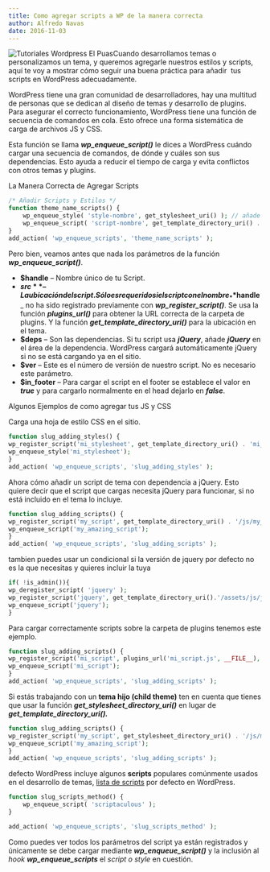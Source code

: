 ```yaml
---
title: Como agregar scripts a WP de la manera correcta
author: Alfredo Navas
date: 2016-11-03
---
```


![Tutoriales Wordpress El Puas](https://www.elpuas.com/wp-content/uploads/2016/11/tutoriales-icon-1-300x300.png)Cuando desarrollamos temas o personalizamos un tema, y queremos agregarle nuestros estilos y scripts, aquí te voy a mostrar cómo seguir una buena práctica para añadir  tus scripts en WordPress adecuadamente.

WordPress tiene una gran comunidad de desarrolladores, hay una multitud de personas que se dedican al diseño de temas y desarrollo de plugins. Para asegurar el correcto funcionamiento, WordPress tiene una función de secuencia de comandos en cola. Esto ofrece una forma sistemática de carga de archivos JS y CSS.

Esta función se llama **_wp\_enqueue\_script()_** le dices a WordPress cuándo cargar una secuencia de comandos, de dónde y cuáles son sus dependencias. Esto ayuda a reducir el tiempo de carga y evita conflictos con otros temas y plugins.

La Manera Correcta de Agregar Scripts

```php
/* Añadir Scripts y Estilos */
function theme_name_scripts() {
	wp_enqueue_style( 'style-nombre', get_stylesheet_uri() ); // añade style.css
	wp_enqueue_script( 'script-nombre', get_template_directory_uri() . '/js/example.js', array(), '1.0.0', true );
}
add_action( 'wp_enqueue_scripts', 'theme_name_scripts' );
```

Pero bien, veamos antes que nada los parámetros de la función **_wp\_enqueue\_script()_**.

- **$handle** – Nombre único de tu Script.
- **$src** – La ubicación del script. Sólo es requerido si el script con el nombre _**$handle**_ no ha sido registrado previamente con **_wp\_register\_script()_**. Se usa la función _**plugins\_url()**_ para obtener la URL correcta de la carpeta de plugins. Y la función _**get\_template\_directory\_uri()**_ para la ubicación en el tema.
- **$deps** – Son las dependencias. Si tu script usa _**jQuery**_, añade _**jQuery**_ en el área de la dependencia. WordPress cargará automáticamente jQuery si no se está cargando ya en el sitio.
- **$ver** – Este es el número de versión de nuestro script. No es necesario este parámetro.
- **$in\_footer** – Para cargar el script en el footer se establece el valor en **_true_** y para cargarlo normalmente en el head dejarlo en _**false**_.

Algunos Ejemplos de como agregar tus JS y CSS

Carga una hoja de estilo CSS en el sitio.

```php
function slug_adding_styles() {
wp_register_script('mi_stylesheet', get_template_directory_uri() . 'mi_stylesheet.css');
wp_enqueue_style('mi_stylesheet');
}
add_action( 'wp_enqueue_scripts', 'slug_adding_styles' );
```

Ahora cómo añadir un script de tema con dependencia a jQuery. Esto quiere decir que el script que cargas necesita jQuery para funcionar, si no está incluido en el tema lo incluye.

```php
function slug_adding_scripts() {
wp_register_script('my_script', get_template_directory_uri() . '/js/my_script.js', array('jquery'),'1.1', true);
wp_enqueue_script('my_amazing_script');
}
add_action( 'wp_enqueue_scripts', 'slug_adding_scripts' );
```

tambien puedes usar un condicional si la versión de jquery por defecto no es la que necesitas y quieres incluir la tuya

```php
if( !is_admin()){
wp_deregister_script( 'jquery' );
wp_register_script('jquery', get_template_directory_uri().'/assets/js/jquery.min.js', false,'3.1.1',true);
wp_enqueue_script('jquery');
}
```

Para cargar correctamente scripts sobre la carpeta de plugins tenemos este ejemplo.

```php
function slug_adding_scripts() {
wp_register_script('mi_script', plugins_url('mi_script.js', __FILE__), array('jquery'),'1.1', true);
wp_enqueue_script('mi_script');
}
add_action( 'wp_enqueue_scripts', 'slug_adding_scripts' );
```

Si estás trabajando con un **tema hijo (child theme)** ten en cuenta que tienes que usar la función **_get\_stylesheet\_directory\_uri()_** en lugar de **_get\_template\_directory\_uri()._**

```php
function slug_adding_scripts() {
wp_register_script('my_script', get_stylesheet_directory_uri() . '/js/my_script.js', array('jquery'));
wp_enqueue_script('my_amazing_script');
}
add_action( 'wp_enqueue_scripts', 'slug_adding_scripts' );
```

defecto WordPress incluye algunos **scripts** populares comúnmente usados en el desarrollo de temas, [lista de scripts](https://developer.wordpress.org/reference/functions/wp_enqueue_script#defaults) por defecto en WordPress.

```php
function slug_scripts_method() {
    wp_enqueue_script( 'scriptaculous' );
}

add_action( 'wp_enqueue_scripts', 'slug_scripts_method' );
```

Como puedes ver todos los parámetros del script ya están registrados y únicamente se debe cargar mediante _**wp\_enqueue\_script()**_ y la inclusión al _hook_ _**wp\_enqueue\_scripts**_ el _script o style_ en cuestión.
